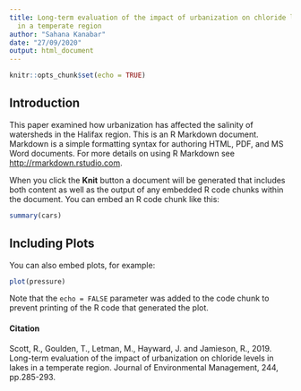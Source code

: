 ```yaml
---
title: Long-term evaluation of the impact of urbanization on chloride levels in lakes
  in a temperate region
author: "Sahana Kanabar"
date: "27/09/2020"
output: html_document
---
```


```r
knitr::opts_chunk$set(echo = TRUE)
```

## Introduction

This paper examined how urbanization has affected the salinity of watersheds in the Halifax region.  This is an R Markdown document. Markdown is a simple formatting syntax for authoring HTML, PDF, and MS Word documents. For more details on using R Markdown see <http://rmarkdown.rstudio.com>.

When you click the **Knit** button a document will be generated that includes both content as well as the output of any embedded R code chunks within the document. You can embed an R code chunk like this:

```r
summary(cars)
```

## Including Plots

You can also embed plots, for example:

```r
plot(pressure)
```

Note that the `echo = FALSE` parameter was added to the code chunk to prevent printing of the R code that generated the plot.


#### Citation

Scott, R., Goulden, T., Letman, M., Hayward, J. and Jamieson, R., 2019. Long-term evaluation of the impact of urbanization on chloride levels in lakes in a temperate region. Journal of Environmental Management, 244, pp.285-293.